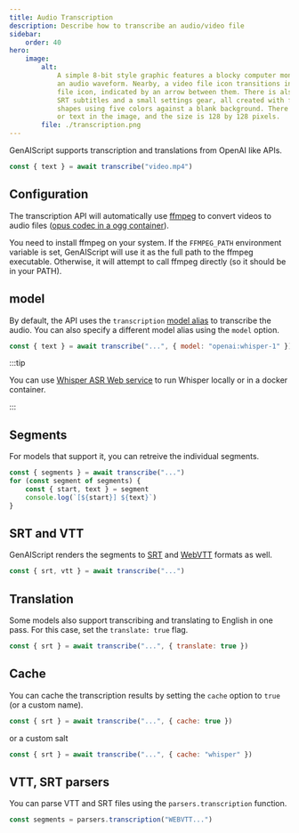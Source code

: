 ```yaml
---
title: Audio Transcription
description: Describe how to transcribe an audio/video file
sidebar:
    order: 40
hero:
    image:
        alt:
            A simple 8-bit style graphic features a blocky computer monitor displaying
            an audio waveform. Nearby, a video file icon transitions into an audio
            file icon, indicated by an arrow between them. There is also a symbol for
            SRT subtitles and a small settings gear, all created with flat geometric
            shapes using five colors against a blank background. There are no people
            or text in the image, and the size is 128 by 128 pixels.
        file: ./transcription.png
---
```


GenAIScript supports transcription and translations from OpenAI like APIs.

```js "transcribe"
const { text } = await transcribe("video.mp4")
```

## Configuration

The transcription API will automatically use [ffmpeg](https://ffmpeg.org/)
to convert videos to audio files ([opus codec in a ogg container](https://community.openai.com/t/whisper-api-increase-file-limit-25-mb/566754)).

You need to install ffmpeg on your system. If the `FFMPEG_PATH` environment variable is set,
GenAIScript will use it as the full path to the ffmpeg executable.
Otherwise, it will attempt to call ffmpeg directly
(so it should be in your PATH).

## model

By default, the API uses the `transcription` [model alias](/genaiscript/reference/scripts/model-aliases) to transcribe the audio.
You can also specify a different model alias using the `model` option.

```js "openai:whisper-1" wrap
const { text } = await transcribe("...", { model: "openai:whisper-1" })
```

:::tip

You can use [Whisper ASR Web service](/genaiscript/configuration/whisperasr) to run Whisper locally
or in a docker container.

:::

## Segments

For models that support it, you can retreive the individual segments.

```js "{ segments }"
const { segments } = await transcribe("...")
for (const segment of segments) {
    const { start, text } = segment
    console.log(`[${start}] ${text}`)
}
```

## SRT and VTT

GenAIScript renders the segments to [SRT](https://en.wikipedia.org/wiki/SubRip)
and [WebVTT](https://developer.mozilla.org/en-US/docs/Web/API/WebVTT_API) formats as well.

```js
const { srt, vtt } = await transcribe("...")
```

## Translation

Some models also support transcribing and translating to English in one pass. For this case,
set the `translate: true` flag.

```js "translate: true"
const { srt } = await transcribe("...", { translate: true })
```

## Cache

You can cache the transcription results by setting the `cache` option to `true` (or a custom name).

```js "cache: true"
const { srt } = await transcribe("...", { cache: true })
```

or a custom salt

```js
const { srt } = await transcribe("...", { cache: "whisper" })
```

## VTT, SRT parsers

You can parse VTT and SRT files using the `parsers.transcription` function.

```js
const segments = parsers.transcription("WEBVTT...")
```
